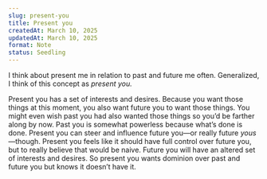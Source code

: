 ```yaml
---
slug: present-you
title: Present you
createdAt: March 10, 2025
updatedAt: March 10, 2025
format: Note
status: Seedling
---
```


I think about present me in relation to past and future me often. Generalized, I think of this concept as _present you._

Present you has a set of interests and desires. Because you want those things at this moment, you also want future you to want those things. You might even wish past you had also wanted those things so you’d be farther along by now. Past you is somewhat powerless because what’s done is done. Present you can steer and influence future you—or really future _yous_—though. Present you feels like it should have full control over future you, but to really believe that would be naive. Future you will have an altered set of interests and desires. So present you wants dominion over past and future you but knows it doesn’t have it.
